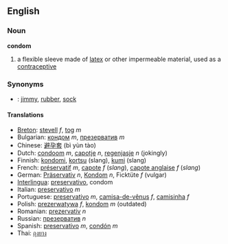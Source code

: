 ==English==

===Noun===
'''condom'''

# a flexible sleeve made of [[latex]] or other impermeable material, used as a [[contraceptive]]

===Synonyms===
*{{slang}}: [[jimmy]], [[rubber]], [[sock]]

====Translations====
*[[Breton]]: [[stevell]] ''f'', [[tog]] ''m''
*Bulgarian: [[кондом]] ''m'', [[презерватив]] ''m''
*Chinese: [[避孕套]] (bì yùn tào)
*Dutch: [[condoom]] ''m'', [[capotje]] ''n'', [[regenjasje]] ''n'' (jokingly)
*Finnish: [[kondomi]], [[kortsu]] (slang), [[kumi]] (slang)
*French: [[préservatif]] ''m'', [[capote]] ''f'' (''slang''), [[capote anglaise]] ''f'' (''slang'')
*German: [[Präservativ]] ''n'', [[Kondom]] ''n'', Ficktüte ''f'' (vulgar)
*[[Interlingua]]: [[preservativo]], condom
*Italian: [[preservativo]] ''m''
*Portuguese: [[preservativo]] ''m'', [[camisa-de-vênus]] ''f'', [[camisinha]] ''f''
*Polish: [[prezerwatywa]] ''f'', [[kondom]] ''m'' (outdated)
*Romanian: [[prezervativ]] ''n''
*Russian: [[презерватив]] ''n''
*Spanish: [[preservativo]] ''m'', [[condón]] ''m''
*Thai: [[ถุงยาง]]